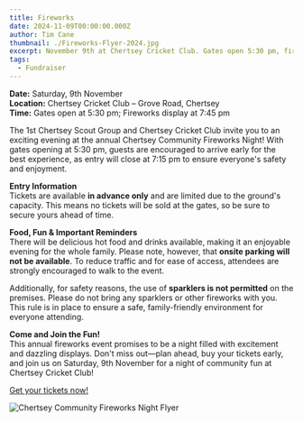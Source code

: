 ```yaml
---
title: Fireworks
date: 2024-11-09T00:00:00.000Z
author: Tim Cane
thumbnail: ./Fireworks-Flyer-2024.jpg
excerpt: November 9th at Chertsey Cricket Club. Gates open 5:30 pm, fireworks at 7:45 pm.
tags:
  - Fundraiser
---
```



**Date:** Saturday, 9th November  
**Location:** Chertsey Cricket Club – Grove Road, Chertsey  
**Time:** Gates open at 5:30 pm; Fireworks display at 7:45 pm  

The 1st Chertsey Scout Group and Chertsey Cricket Club invite you to an exciting evening at the annual Chertsey Community Fireworks Night! With gates opening at 5:30 pm, guests are encouraged to arrive early for the best experience, as entry will close at 7:15 pm to ensure everyone's safety and enjoyment.

**Entry Information**  
Tickets are available **in advance only** and are limited due to the ground's capacity. This means no tickets will be sold at the gates, so be sure to secure yours ahead of time. 

**Food, Fun & Important Reminders**  
There will be delicious hot food and drinks available, making it an enjoyable evening for the whole family. Please note, however, that **onsite parking will not be available**. To reduce traffic and for ease of access, attendees are strongly encouraged to walk to the event.

Additionally, for safety reasons, the use of **sparklers is not permitted** on the premises. Please do not bring any sparklers or other fireworks with you. This rule is in place to ensure a safe, family-friendly environment for everyone attending.

**Come and Join the Fun!**  
This annual fireworks event promises to be a night filled with excitement and dazzling displays. Don't miss out—plan ahead, buy your tickets early, and join us on Saturday, 9th November for a night of community fun at Chertsey Cricket Club!

[Get your tickets now!](https://www.ticketsource.co.uk/1st-chertsey-scout-group/chertsey-community-fireworks-9th-november-2024/e-gxzxkr)

<Image src={flyer} alt="Chertsey Community Fireworks Night Flyer" width={750} />
